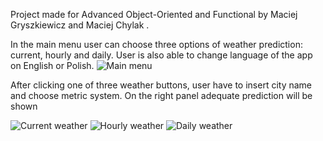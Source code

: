 Project made for Advanced Object-Oriented and Functional by Maciej Gryszkiewicz and Maciej Chylak .

In the main menu user can choose three options of weather prediction: current, hourly and daily. User is also able to change language of the app on English or Polish. 
![Main menu](https://github.com/maciekchylak/WeatherApp/blob/master/pictures/image1.png)

After clicking one of three weather buttons, user have to insert city name and choose metric system. On the right panel adequate prediction will be shown

![Current weather](https://github.com/maciekchylak/WeatherApp/blob/master/pictures/image2.png)
![Hourly weather](https://github.com/maciekchylak/WeatherApp/blob/master/pictures/image3.png)
![Daily weather](https://github.com/maciekchylak/WeatherApp/blob/master/pictures/image4.png)
